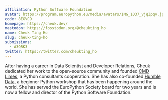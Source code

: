 ```yaml
---
affiliation: Python Software Foundation
avatar: https://program.europython.eu/media/avatars/IMG_1037_vjqZpqv.jpg
code: 8EGVC9
homepage: https://cheuk.dev/
mastodon: https://fosstodon.org/@cheukting_ho
name: Cheuk Ting Ho
slug: cheuk-ting-ho
submissions:
  - A3QRK3
twitter: https://twitter.com/cheukting_ho
---
```


After having a career in Data Scientist and Developer Relations, Cheuk dedicated
her work to the open-source community and founded
[CMD Limes](https://cmdlimes.com/), a Python consultants cooperation. She has
also co-founded [Humble Data](https://humbledata.org/), a beginner Python
workshop that has been happening around the world. She has served the EuroPython
Society board for two years and is now a fellow and director of the Python
Software Foundation.
